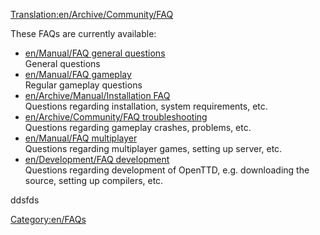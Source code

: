 [[Translation:en/Archive/Community/FAQ]]


These FAQs are currently available:

*[[en/Manual/FAQ general questions]]<br/>General questions
*[[en/Manual/FAQ gameplay]]<br/>Regular gameplay questions
*[[en/Archive/Manual/Installation FAQ]]<br/>Questions regarding installation, system requirements, etc.
*[[en/Archive/Community/FAQ troubleshooting]]<br/>Questions regarding gameplay crashes, problems, etc.
*[[en/Manual/FAQ multiplayer]]<br/>Questions regarding multiplayer games, setting up server, etc.
*[[en/Development/FAQ development]]<br/>Questions regarding development of OpenTTD, e.g. downloading the source, setting up compilers, etc.

[[Category:en/FAQs]]
ddsfds